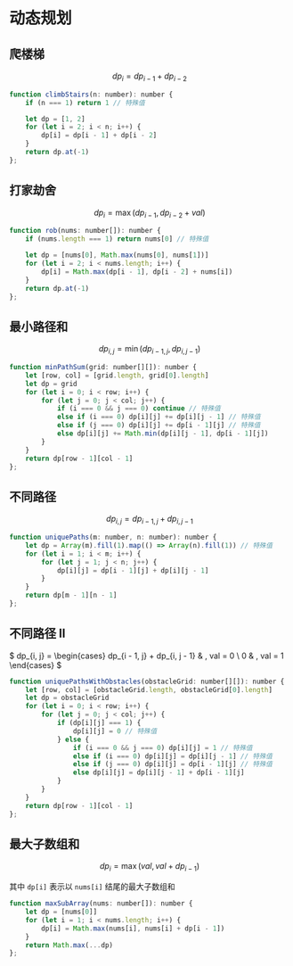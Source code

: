 # 动态规划
## 爬楼梯
$$dp_{i} = dp_{i - 1} + dp_{i - 2}$$
```js {6}
function climbStairs(n: number): number {
    if (n === 1) return 1 // 特殊值

    let dp = [1, 2]
    for (let i = 2; i < n; i++) {
        dp[i] = dp[i - 1] + dp[i - 2]
    }
    return dp.at(-1)
};
```
## 打家劫舍
$$dp_{i} = \max (dp_{i - 1}, dp_{i - 2} + val)$$
```js {6}
function rob(nums: number[]): number {
    if (nums.length === 1) return nums[0] // 特殊值

    let dp = [nums[0], Math.max(nums[0], nums[1])]
    for (let i = 2; i < nums.length; i++) {
        dp[i] = Math.max(dp[i - 1], dp[i - 2] + nums[i])
    }
    return dp.at(-1)
};
```
## 最小路径和
$$dp_{i, j} = \min (dp_{i - 1, j}, dp_{i, j - 1})$$
```js {9}
function minPathSum(grid: number[][]): number {
    let [row, col] = [grid.length, grid[0].length]
    let dp = grid
    for (let i = 0; i < row; i++) {
        for (let j = 0; j < col; j++) {
            if (i === 0 && j === 0) continue // 特殊值
            else if (i === 0) dp[i][j] += dp[i][j - 1] // 特殊值
            else if (j === 0) dp[i][j] += dp[i - 1][j] // 特殊值
            else dp[i][j] += Math.min(dp[i][j - 1], dp[i - 1][j])
        }
    }
    return dp[row - 1][col - 1]
};
```
## 不同路径
$$dp_{i, j} = dp_{i - 1, j} + dp_{i, j - 1}$$
```js {5}
function uniquePaths(m: number, n: number): number {
    let dp = Array(m).fill(1).map(() => Array(n).fill(1)) // 特殊值
    for (let i = 1; i < m; i++) {
        for (let j = 1; j < n; j++) {
            dp[i][j] = dp[i - 1][j] + dp[i][j - 1]
        }
    }
    return dp[m - 1][n - 1]
};
```
## 不同路径 II
$
dp_{i, j} = \begin{cases}
  dp_{i - 1, j} + dp_{i, j - 1} & , val = 0 \\
  0 & , val = 1
\end{cases}
$
```js {12}
function uniquePathsWithObstacles(obstacleGrid: number[][]): number {
    let [row, col] = [obstacleGrid.length, obstacleGrid[0].length]
    let dp = obstacleGrid
    for (let i = 0; i < row; i++) {
        for (let j = 0; j < col; j++) {
            if (dp[i][j] === 1) {
                dp[i][j] = 0 // 特殊值
            } else {
                if (i === 0 && j === 0) dp[i][j] = 1 // 特殊值
                else if (i === 0) dp[i][j] = dp[i][j - 1] // 特殊值
                else if (j === 0) dp[i][j] = dp[i - 1][j] // 特殊值
                else dp[i][j] = dp[i][j - 1] + dp[i - 1][j]
            }
        }
    }
    return dp[row - 1][col - 1]
};
```
## 最大子数组和
$$dp_{i} = \max (val, val + dp_{i - 1})$$

其中 `dp[i]` 表示以 `nums[i]` 结尾的最大子数组和
```js {4}
function maxSubArray(nums: number[]): number {
    let dp = [nums[0]]
    for (let i = 1; i < nums.length; i++) {
        dp[i] = Math.max(nums[i], nums[i] + dp[i - 1])
    }
    return Math.max(...dp)
};
```